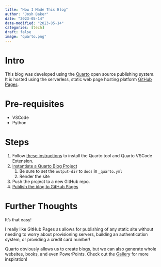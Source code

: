 ```yaml
---
title: "How I Made This Blog"
author: "Josh Baker"
date: "2023-05-14"
date-modified: "2023-05-14"
categories: [tech]
draft: false
image: "quarto.png"
---
```



# Intro 

This blog was developed using the [Quarto](https://quarto.org/) open source publishing system.  It is hosted using the serverless, static web page hosting platform [GitHub Pages](https://pages.github.com/).

# Pre-requisites
* VSCode
* Python

# Steps
1. Follow [these instructions](https://quarto.org/docs/get-started/) to install the Quarto tool and Quarto VSCode Extension.
2. [Instantiate a Quarto Blog Project](https://quarto.org/docs/websites/website-blog.html)
    1. Be sure to set the `output-dir` to `docs` in `_quarto.yml`
    1. Render the site
3. Push the project to a new GitHub repo.
3. [Publish the blog to GitHub Pages](https://quarto.org/docs/publishing/github-pages.html) 

# Further Thoughts
It's that easy!

I really like GitHub Pages as allows for publishing of any static site without needing to worry about provisioning servers, building an authentication system, or providing a credit card number!

Quarto obviously allows us to create blogs, but we can also generate whole websites, books, and even PowerPoints.  Check out the [Gallery](https://quarto.org/docs/gallery/) for more inspiration!
